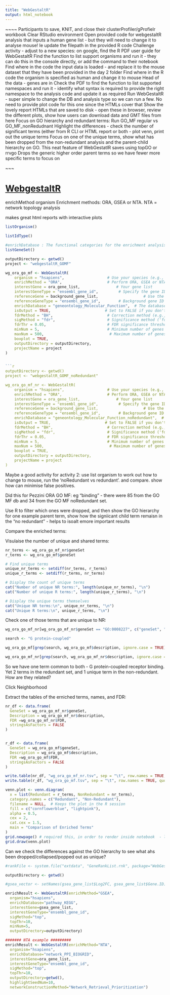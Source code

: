 ```yaml
---
title: "WebGestaltR"
output: html_notebook
---
```




~~~~
Participants to save, KNIT, and close their clusterProfiler/gProfielr workbook
Clear RStudio environment
Open provided code for webgestaltR analysis that inputs a human gene list - but they will need to change it to analyse mouse! Ie update the filepath in the provided R code
Challenge activity -  adjust to a new species: on google, find the R PDF user guide for WebGestaltR
Find the function to list support organisms and run it - they can do this in the console directly, or add the command to their notebook 
Find where in the code the input data is loaded - and replace it to the mouse dataset that they have been provided in the day 2 folder
Find where in the R code the organism is specified as human and change it to mouse 
Head of the data - genes are in <NAMESPACE>
Check the PDF to find the function to list supported namespaces and run it - identify what syntax is required to provide the right namespace to the analysis code and update it as required
Run WebGestaltR - super simple to change the DB and analysis type so we can run a few. No need to provide plot code for this one since the HTMLs cover that
Show the lovely report HTMLs that are saved to disk - open these in browser, review the different plots, show how users can download data and GMT files from here 
Focus on GO hierarchy and redundant terms: 
Run GO_MF regular vs GO_MF_nonRedudnant
Highlight the  differences - check the number of significant terms (either from R CLI or HTML report or both - plot venn, print out the unique terms
Focus on one of the unique terms, show what has been dropped from the non-redundant analysis and the parent-child hierarchy on GO. 
This neat feature of WebGestatlR saves using topGO or rrvgo
Drops the generic higher order parent terms so we have fewer more specific terms to focus on

~~~

# [WebgestaltR](https://cran.r-project.org/web/packages/WebGestaltR/WebGestaltR.pdf)

enrichMethod organism Enrichment methods: ORA, GSEA or NTA.
NTA = network topology analysis

makes great html reports with interactive plots

```r
listOrganism()
```
```r

listIdType()

```


```r
#enrichDatabase : The functional categories for the enrichment analysis. Users can use the function listGeneSet to check the available functional databases for the selected organism. Multiple databases in a vector are supported for ORA and GSEA
listGeneSet()

```

```r

outputDirectory <- getwd() 
project <- "webgestaltR_GOMF"

wg_ora_go_mf <- WebGestaltR(
    organism = "hsapiens",                   # Use your species (e.g., "hsapiens" for humans)
    enrichMethod = "ORA",                    # Perform ORA, GSEA or NTA
    interestGene = ora_gene_list,                # Your gene list
    interestGeneType = "ensembl_gene_id",         # Specify the gene ID type
    referenceGene = background_gene_list,                    # Use the default background or provide your own
    referenceGeneType = "ensembl_gene_id",        # Background gene ID type (if using a custom background)
    enrichDatabase = "geneontology_Molecular_Function",  # The database for enrichment analysis
    isOutput = TRUE,                        # Set to FALSE if you don't want files saved to disk
    fdrMethod = "BH",                        # Correction method (e.g., Benjamini-Hochberg)
    sigMethod = "fdr",                       # Significance method ('fdr' or 'top')
    fdrThr = 0.05,                           # FDR significance threshold
    minNum = 5,                              # Minimum number of genes per category
    maxNum = 500,                             # Maximum number of genes per category
    boxplot = TRUE,
    outputDirectory = outputDirectory,
    projectName = project
)


```r

outputDirectory <- getwd() 
project <- "webgestaltR_GOMF_noRedundant"

wg_ora_go_mf_nr <- WebGestaltR(
    organism = "hsapiens",                   # Use your species (e.g., "hsapiens" for humans)
    enrichMethod = "ORA",                    # Perform ORA, GSEA or NTA
    interestGene = ora_gene_list,                # Your gene list
    interestGeneType = "ensembl_gene_id",         # Specify the gene ID type
    referenceGene = background_gene_list,                    # Use the default background or provide your own
    referenceGeneType = "ensembl_gene_id",        # Background gene ID type (if using a custom background)
    enrichDatabase = "geneontology_Molecular_Function_noRedundant",  # The database for enrichment analysis
    isOutput = TRUE,                        # Set to FALSE if you don't want files saved to disk
    fdrMethod = "BH",                        # Correction method (e.g., Benjamini-Hochberg)
    sigMethod = "fdr",                       # Significance method ('fdr' or 'top')
    fdrThr = 0.05,                           # FDR significance threshold
    minNum = 5,                              # Minimum number of genes per category
    maxNum = 500,                             # Maximum number of genes per category
    boxplot = TRUE,
    outputDirectory = outputDirectory,
    projectName = project
)

```


Maybe a good activity for activity 2: use list organism to work out how to change to mouse, run the 'noRedundant vs redundant'. and compare. show how can minimise false positives. 

Did this for Pezzini ORA GO MF: eg "binding" - there were 85 from the GO MF db and 34 from the GO MF noRedundant set. 

Use R to filter which ones were dropped, and then show the GO hierarchy for one example parent term, show how the signiicant child term remaisn in the "no redundant" - helps to isoalt emore important results 

Compare the enriched terms:

Visulaise the number of unique and shared terms: 

```r

nr_terms <- wg_ora_go_mf_nr$geneSet
r_terms <- wg_ora_go_mf$geneSet

# Find unique terms
unique_nr_terms <- setdiff(nr_terms, r_terms)
unique_r_terms <- setdiff(r_terms, nr_terms)

# Display the count of unique terms
cat("Number of unique NR terms:", length(unique_nr_terms), "\n")
cat("Number of unique R terms:", length(unique_r_terms), "\n")

# Display the unique terms themselves
cat("Unique NR terms:\n", unique_nr_terms, "\n")
cat("Unique R terms:\n", unique_r_terms, "\n")
```

Check one of those terms that are unique to NR: 


```r
wg_ora_go_mf_nr[wg_ora_go_mf_nr$geneSet == "GO:0008227", c("geneSet", "description")]
```

```r

search <- "G protein-coupled"

wg_ora_go_mf[grep(search, wg_ora_go_mf$description, ignore.case = TRUE), c("geneSet", "description")]
```


```r

wg_ora_go_mf_nr[grep(search, wg_ora_go_mf_nr$description, ignore.case = TRUE), c("geneSet", "description")]

```

So we have one term common to both - G protein-coupled receptor binding. Yet 2 terms in the redundant set, and 1 unique term in the non-redundant. How are they related? 


Click Neighborhood

Extract the tables of the erniched terms, names, and FDR:

```r
nr_df <- data.frame(
  GeneSet = wg_ora_go_mf_nr$geneSet,
  Description = wg_ora_go_mf_nr$description,
  FDR =wg_ora_go_mf_nr$FDR,
  stringsAsFactors = FALSE  
)


r_df <- data.frame(
  GeneSet = wg_ora_go_mf$geneSet,
  Description = wg_ora_go_mf$description,
  FDR =wg_ora_go_mf$FDR,
  stringsAsFactors = FALSE  
)

write.table(nr_df, "wg_ora_go_mf_nr.tsv", sep = "\t", row.names = TRUE, quote = FALSE)
write.table(r_df, "wg_ora_go_mf.tsv", sep = "\t", row.names = TRUE, quote = FALSE)

```

```r

venn.plot <- venn.diagram(
  x = list(Redundant = r_terms, NonRedundant = nr_terms),
  category.names = c("Redundant", "Non-Redundant"),
  filename = NULL,  # Keeps the plot in the R session
  fill = c("cornflowerblue", "lightpink"),
  alpha = 0.5,
  cex = 2,
  cat.cex = 1.5,
  main = "Comparison of Enriched Terms"
)
grid.newpage() # required this, in order to render inside notebook  - library(grid)
grid.draw(venn.plot)

```

Can we check the differences against the GO hierarchy to see what ahs been dropped/collapsed/popped out as unique? 


```r

#rankFile <- system.file("extdata", "GeneRankList.rnk", package="WebGestaltR")

outputDirectory <- getwd() 

#gsea_vector <- setNames(gsea_gene_list$Log2FC, gsea_gene_list$Gene.ID)

enrichResult <- WebGestaltR(enrichMethod="GSEA", 
  organism="hsapiens",
  enrichDatabase="pathway_KEGG",
  interestGene=gsea_gene_list,
  interestGeneType="ensembl_gene_id",
  sigMethod="top",
  topThr=10,
  minNum=5,
  outputDirectory=outputDirectory)

```



``` r

####### NTA example ######### 
enrichResult <- WebGestaltR(enrichMethod="NTA",
  organism="hsapiens",
  enrichDatabase="network_PPI_BIOGRID",
  interestGene=ora_gene_list,
  interestGeneType="ensembl_gene_id",
  sigMethod="top",
  topThr=10,
  outputDirectory=getwd(),
  highlightSeedNum=10,
  networkConstructionMethod="Network_Retrieval_Prioritization")



```


